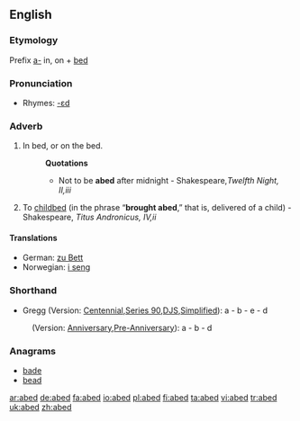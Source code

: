 ==English==

===Etymology===
Prefix [[a-]] in, on + [[bed]]

===Pronunciation===
*Rhymes: [[Rhymes:English:-ɛd|-ɛd]]

===Adverb===
{{en-adv}}

# In bed, or on the bed.
#:'''Quotations'''
#:*Not to be '''abed''' after midnight - Shakespeare,''Twelfth Night, II,iii''
# To [[childbed]] (in the phrase “'''brought abed''',” that is, delivered of a child) - Shakespeare, ''Titus Andronicus, IV,ii''

====Translations====
*German: [[zu Bett]]
*Norwegian: [[i seng]]

===Shorthand===
* Gregg (Version: [http://en.wikipedia.org/wiki/Gregg_Shorthand#Centennial_Gregg_Shorthand Centennial],[http://en.wikipedia.org/wiki/Gregg_Shorthand#Series_90_Gregg_Shorthand  Series 90],[http://en.wikipedia.org/wiki/Gregg_Shorthand#Diamond_Jubilee_Gregg_Shorthand  DJS],[http://en.wikipedia.org/wiki/Gregg_Shorthand#Simplified_Gregg_Shorthand Simplified]): a - b - e - d
: (Version: [http://en.wikipedia.org/wiki/Gregg_Shorthand#Anniversary_Gregg_Shorthand Anniversary],[http://en.wikipedia.org/wiki/Gregg_Shorthand#Pre-Anniversary_Gregg_Shorthand Pre-Anniversary]): a - b - d

===Anagrams===
*[[bade]]
*[[bead]]

[[ar:abed]]
[[de:abed]]
[[fa:abed]]
[[io:abed]]
[[pl:abed]]
[[fi:abed]]
[[ta:abed]]
[[vi:abed]]
[[tr:abed]]
[[uk:abed]]
[[zh:abed]]